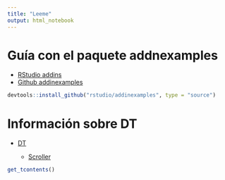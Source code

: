 ```yaml
---
title: "Leeme"
output: html_notebook
---
```


# Guía con el paquete addnexamples

- [RStudio addins](https://rstudio.github.io/rstudioaddins/)
- [Github addinexamples](https://github.com/rstudio/addinexamples)

```r
devtools::install_github("rstudio/addinexamples", type = "source")
```

# Información sobre DT

- [DT](https://rstudio.github.io/DT/)
    
    * [Scroller](https://rstudio.github.io/DT/extensions.html)



```r
get_tcontents()
```

